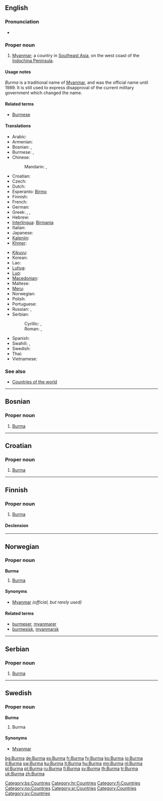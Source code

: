 {{also|burma}}
==English==
{{wikipedia}}

===Pronunciation===
* {{rhymes|ɜː(r)mə}}

===Proper noun===
{{en-proper noun}}

# [[Myanmar]]; a country in [[Southeast Asia]], on the west coast of the [[w:Indochina Peninsula|Indochina Peninsula]].

====Usage notes====
''Burma'' is a traditional name of [[Myanmar]], and was the official name until 1989.  It is still used to express disapproval of the current military government which changed the name.

====Related terms====
* [[Burmese]]

====Translations====
{{trans-top|Southeast Asian country}}
* Arabic: {{t|ar|بورما|f|tr=buurma}}
* Armenian: {{t-|hy|Բիրմա|tr=Birma}}
* Bosnian: {{t-|bs|Mijanmar|m}}, {{t-|bs|Burma|f}}
* Burmese: {{t-|my|ဗမာ|tr=băma|sc=Mymr|xs=Burmese}}, {{t-|my|မြန်မာ|tr=myanma|sc=Mymr|xs=Burmese}}
* Chinese:
*: Mandarin: {{t|cmn|緬甸|sc=Hani}},  {{t|cmn|缅甸|tr=Miǎndiàn|sc=Hani}}
* Croatian: {{t-|hr|Burma|f}}
* Czech: {{t+|cs|Barma|f}}
* Dutch: {{t+|nl|Birma}}
* Esperanto: [[Birmo]]
* Finnish: {{t+|fi|Burma}}
* French: {{t+|fr|Birmanie}}
* German: {{t+|de|Birma}}
* Greek: {{t-|el|Βιρμανία|f|tr=virmanía}}, {{t-|el|Μυανμάρ|n|tr=mianmár}}, {{t-|el|Μπούρμα|f|tr=búrma}}
* Hebrew: {{t|he|בורמה|f|tr=burma}}
* [[Interlingua]]: [[Birmania]]
* Italian: {{t+|it|Birmania}}
* Japanese: {{t-|ja|ビルマ|tr=Biruma}}
* [[Kalenjin]]: {{tø|kln|Bama}}
* [[Khmer]]: {{t-|km|ប្រទេសភូមា|tr=bprədtēh pūmīə|sc=Khmr|xs=Khmer}}
{{trans-mid}}
* [[Kikuyu]]: {{tø|ki|Bama}}
* Korean: {{t|ko|미얀마|tr=Miyanma}}
* Lao: {{t-|lo|ພະມ້າ|tr=pha'-maa|sc=Laoo|xs=Lao}}
* [[Luhya]]: {{tø|luy|Bama}}
* [[Luo]]: {{tø|luo|Bama}}
* [[Macedonian]]: {{t-|mk|Бурма|f|tr=Búrma}}
* Maltese: {{t-|mt|Burma|xs=Maltese}}
* [[Meru]]: {{tø|mer|Bama}}
* Norwegian: {{t-|no|Burma}}
* Polish: {{t+|pl|Birma|f}}
* Portuguese: {{t+|pt|Birmânia|f}}
* Russian: {{t|ru|Бирма|f|tr=Bírma}},  {{t-|ru|Мьянма|f|tr=M'jánma}}
* Serbian:
*: Cyrillic: {{t-|sr|Мијанмар|m|sc=Cyrl}}, {{t-|sr|Бурма|f|sc=Cyrl}}
*: Roman: {{t-|sr|Mijanmar|m}}, {{t-|sr|Burma|f}}
* Spanish: {{t+|es|Birmania|f}}
* Swahili: {{t+|sw|Bama|xs=Swahili}},  {{t|sw|Myama|xs=Swahili}}
* Swedish: {{t+|sv|Burma}}
* Thai: {{t+|th|พม่า|tr=pámâa}}
* Vietnamese: {{t|vi|Myanma|xs=Vietnamese}}
{{trans-bottom}}

===See also===
* [[Appendix:Countries of the world|Countries of the world]]

{{anagrams:en/abmru}}
----

==Bosnian==

===Proper noun===
{{infl|bs|proper noun|g=f}}

# [[#English|Burma]]

[[Category:bs:Countries]]

----

==Croatian==

===Proper noun===
{{infl|hr|proper noun|g=f}}

# [[#English|Burma]]

[[Category:hr:Countries]]

----

==Finnish==
{{wikipedia|lang=fi}}

===Proper noun===
{{infl|fi|proper noun}}

# [[#English|Burma]]

====Declension====
{{fi-decl-koira|Burm|np=1}}

[[Category:fi:Countries]]

----

==Norwegian==

===Proper noun===
'''Burma'''

# [[#English|Burma]]

====Synonyms====
* [[Myanmar]] ''(official, but rarely used)''

====Related terms====
* [[burmeser]], [[myanmarer]]
* [[burmesisk]], [[myanmarsk]]

[[Category:no:Countries]]

----

==Serbian==

===Proper noun===
{{infl|sr|proper noun|g=f|Cyrillic spelling|Бурма}}

# [[#English|Burma]]

[[Category:sr:Countries]]

----

==Swedish==

===Proper noun===
'''Burma'''

# Burma

====Synonyms====
* [[Myanmar]]

[[Category:Countries]]
[[Category:sv:Countries]]

[[bg:Burma]]
[[de:Burma]]
[[es:Burma]]
[[fr:Burma]]
[[fy:Burma]]
[[ko:Burma]]
[[io:Burma]]
[[it:Burma]]
[[sw:Burma]]
[[ku:Burma]]
[[lt:Burma]]
[[hu:Burma]]
[[mn:Burma]]
[[nl:Burma]]
[[pl:Burma]]
[[pt:Burma]]
[[ru:Burma]]
[[fi:Burma]]
[[sv:Burma]]
[[th:Burma]]
[[tr:Burma]]
[[uk:Burma]]
[[zh:Burma]]